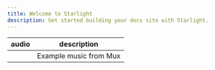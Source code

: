 ```yaml
---
title: Welcome to Starlight
description: Get started building your docs site with Starlight.
---
```



| audio                                                                                                 | description            |
| ----------------------------------------------------------------------------------------------------- | ---------------------- |
| <AudioButton src="https://stream.mux.com/O4h5z00885HEucNNa1rV02wZapcGp01FXXoJd35AHmGX7g/audio.m4a" /> | Example music from Mux |
